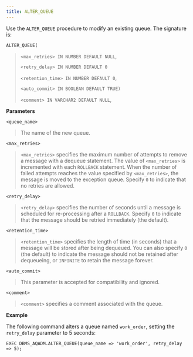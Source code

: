 ```yaml
---
title: ALTER_QUEUE
---
```


Use the `ALTER_QUEUE` procedure to modify an existing queue. The
signature is:

`ALTER_QUEUE(`

> `<max_retries> IN NUMBER DEFAULT NULL`,
> 
> `<retry_delay> IN NUMBER DEFAULT 0`
> 
> `<retention_time> IN NUMBER DEFAULT 0`,
> 
> `<auto_commit> IN BOOLEAN DEFAULT TRUE)`
> 
> `<comment> IN VARCHAR2 DEFAULT NULL`,

**Parameters**

`<queue_name>`

> The name of the new queue.

`<max_retries>`

> `<max_retries>` specifies the maximum number of attempts to remove a
> message with a dequeue statement. The value of `<max_retries>` is
> incremented with each `ROLLBACK` statement. When the number of failed
> attempts reaches the value specified by `<max_retries>`, the message
> is moved to the exception queue. Specify `0` to indicate that no
> retries are allowed.

`<retry_delay>`

> `<retry_delay>` specifies the number of seconds until a message is
> scheduled for re-processing after a `ROLLBACK`. Specify `0` to
> indicate that the message should be retried immediately (the default).

`<retention_time>`

> `<retention_time>` specifies the length of time (in seconds) that a
> message will be stored after being dequeued. You can also specify `0`
> (the default) to indicate the message should not be retained after
> dequeueing, or `INFINITE` to retain the message forever.

`<auto_commit>`

> This parameter is accepted for compatibility and ignored.

`<comment>`

> `<comment>` specifies a comment associated with the queue.

**Example**

The following command alters a queue named `work_order`, setting the
`retry_delay` parameter to 5 seconds:

``` text
EXEC DBMS_AQADM.ALTER_QUEUE(queue_name => 'work_order', retry_delay
=> 5);
```
